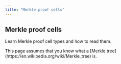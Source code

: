 ```yaml
---
title: "Merkle proof cells"
---
```



## Merkle proof cells

Learn Merkle proof cell types and how to read them.

<Aside
  type="note"
  title="Important"
>
  This page assumes that you know what a [Merkle tree](https://en.wikipedia.org/wiki/Merkle_tree) is.
</Aside>
